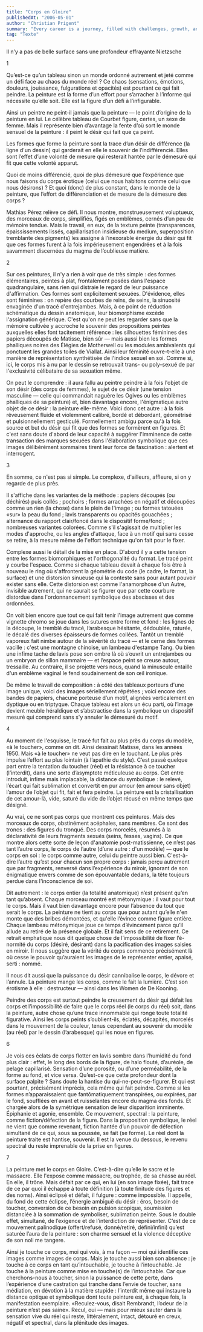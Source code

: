 ```yaml
---
title: "Corps en Gloire"
publishedAt: "2006-05-01"
author: "Christian Prigent"
summary: "Every career is a journey, filled with challenges, growth, and those significant moments that mark a shift in our path."
tag: "Texte"
---
```

Il n’y a pas de belle surface
sans une profondeur effrayante
Nietzsche

1

Qu’est-ce qu’un tableau sinon un monde ordonné autrement et jeté comme un défi face au chaos du monde réel ? Ce chaos (sensations, émotions, douleurs, jouissance, fulgurations et opacités) est pourtant ce qui fait peindre. La peinture est la forme d’un effort pour s’arracher à l’informe qui nécessite qu’elle soit. Elle est la figure d’un défi à l’infigurable.

Ainsi un peintre ne peint-il jamais que la peinture — le point d’origine de la peinture en lui. Le célèbre tableau de Courbet figure, certes, un sexe de femme. Mais il représente bien d’avantage la fente d’où sort le monde sensuel de la peinture : il peint le désir qui fait que ça peint.

Les formes que forme la peinture sont la trace d’un désir de différence (la ligne d'un dessin) qui garderait en elle le souvenir de l’indifférencié. Elles sont l’effet d’une volonté de mesure qui resterait hantée par le démesuré qui fit que cette volonté apparut.

Quoi de moins différencié, quoi de plus démesuré que l’expérience que nous faisons du corps érotique (celui que nous habitons comme celui que nous désirons) ? Et quoi (donc) de plus constant, dans le monde de la peinture, que l’effort de différenciation et de mesure de la démesure des corps ?

Mathias Pérez relève ce défi. Il nous montre, monstrueusement voluptueux, des morceaux de corps, simplifiés, figés en emblèmes, cernés d’un peu de mémoire tendue. Mais le travail, en eux, de la texture peinte (transparences, épaississements lissés, capillarisation insidieuse du medium, superposition tremblante des pigments) les assigne à l’inexorable énergie du désir qui fit que ces formes furent à la fois impérieusement engendrées et à la fois savamment discernées du magma de l’oublieuse matière.

2

Sur ces peintures, il n'y a rien à voir que de très simple : des formes élémentaires, peintes à plat, frontalement posées dans l'espace quadrangulaire, sans rien qui distraie le regard de leur puissance d'affirmation. Ces formes sont explicitement sexuées. D'évidence, elles sont féminines : on repère des courbes de reins, de seins, la sinuosité envaginée d'un tracé d'entrejambes. Mais, à ce point de réduction schématique du dessin anatomique, leur biomorphisme excède l'assignation générique. C'est qu'on ne peut les regarder sans que la mémoire cultivée y accroche le souvenir des propositions peintes auxquelles elles font tacitement référence : les silhouettes féminines des papiers découpés de Matisse, bien sûr — mais aussi bien les formes phalliques noires des Élégies de Motherwell ou les modules ambivalents qui ponctuent les grandes toiles de Viallat. Ainsi leur féminité ouvre-t-elle à une manière de représentation synthétisée de l'indice sexuel en soi. Comme si, ici, le corps mis à nu par le dessin se retrouvait trans- ou poly-sexué de par l'exclusivité célibataire de sa sexuation même.

On peut le comprendre : il aura fallu au peintre peindre à la fois l'objet de son désir (des corps de femmes), le sujet de ce désir (une tension masculine — celle qui commandait naguère les Ogives ou les emblèmes phalliques de sa peinture) et, bien davantage encore, l'énigmatique autre objet de ce désir : la peinture elle-même. Voici donc cet autre : à la fois rêveusement fluide et violemment calibré, bordé et débordant, géométrisé et pulsionnellement gesticulé. Formellement ambigu parce qu'à la fois source et but du désir qui fit que des formes se formèrent en figures. Et c'est sans doute d'abord de leur capacité à suggérer l'imminence de cette transaction des marques sexuées dans l'élaboration symbolique que ces images délibérément sommaires tirent leur force de fascination : alertent et interrogent.

3

En somme, ce n'est pas si simple. Le complexe, d'ailleurs, affleure, si on y regarde de plus près.

Il s'affiche dans les variantes de la méthode : papiers découpés (ou déchirés) puis collés ; pochoirs ; formes arrachées en négatif et découpées comme un rien (la chose) dans le plein de l'image ; ou formes tatouées «sur» la peau du fond ; lavis transparents ou opacités gouachées ; alternance du rapport clair/foncé dans le dispositif forme/fond ; nombreuses variantes colorées. Comme s'il s'agissait de multiplier les modes d'approche, ou les angles d'attaque, face à un motif qui sans cesse se retire, à la mesure même de l'effort technique qu'on fait pour le fixer.

Complexe aussi le détail de la mise en place. D'abord il y a cette tension entre les formes biomorphiques et l'orthogonalité du format. Le tracé peint y courbe l'espace. Comme si chaque tableau devait à chaque fois être à nouveau le ring où s'affrontent la géométrie du code (le cadre, le format, la surface) et une distorsion sinueuse qui la conteste sans pour autant pouvoir exister sans elle. Cette distorsion est comme l'anamorphose d'un Autre, invisible autrement, qui ne saurait se figurer que par cette courbure distordue dans l'ordonnancement symbolique des abscisses et des ordonnées.

On voit bien encore que tout ce qui fait tenir l'image autrement que comme vignette chromo se joue dans les sutures entre forme et fond : les lignes de la découpe, le tremblé du tracé, l’arabesque hésitante, dédoublée, raturée, le décalé des diverses épaisseurs de formes collées. Tantôt un tremblé vaporeux fait nimbe autour de la sévérité du tracé — et le cerne des formes vacille : c'est une montagne chinoise, un lambeau d'estampe Tang. Ou bien une infime tache de lavis pose son ombre là où s’ouvrit un entrejambes ou un embryon de sillon mammaire — et l’espace peint se creuse autour, tressaille. Au contraire, il se projette vers nous, quand la minuscule entaille d'un emblème vaginal le fend soudainement de son œil ironique.

De même le travail de composition : à côté des tableaux porteurs d'une image unique, voici des images sériellement répétées ; voici encore des bandes de papiers, chacune porteuse d’un motif, alignées verticalement en dyptique ou en triptyque. Chaque tableau est alors un écu parti, où l’image devient meuble héraldique et s’abstractise dans la symbolique un dispositif mesuré qui comprend sans s'y annuler le démesuré du motif.

4

Au moment de l'esquisse, le tracé fut fait au plus près du corps du modèle, «à le toucher», comme on dit. Ainsi dessinait Matisse, dans les années 1950. Mais «à le toucher» ne veut pas dire en le touchant. Le plus près impulse l’effort au plus lointain (à l’apathie du style). C’est passé quelque part entre la tentation du toucher (réel) et la résistance à ce toucher (l’interdit), dans une sorte d’asymptote méticuleuse au corps. Cet entre introduit, infime mais implacable, la distance du symbolique : le relevé, l’écart qui fait sublimation et convertit en pur amour (en amour sans objet) l’amour de l’objet qui fit, fait et fera peindre. La peinture est la cristallisation de cet amour-là, vide, saturé du vide de l’objet récusé en même temps que désigné.

Au vrai, ce ne sont pas corps que montrent ces peintures. Mais des morceaux de corps, obstinément acéphales, sans membres. Ce sont des troncs : des figures du tronqué. Des corps morcelés, résumés à la déclarativité de leurs fragments sexués (seins, fesses, vagins). Ce que montre alors cette sorte de leçon d'anatomie post-matissienne, ce n’est pas tant l’autre corps, le corps de l’autre (d’une autre : d'un modèle) — que le corps en soi : le corps comme autre, celui du peintre aussi bien. C'est-à-dire l’autre qu’est pour chacun son propre corps : jamais perçu autrement que par fragments, renversé dans l’expérience du miroir, ignorant de son énigmatique envers comme de son épouvantable dedans, la tête toujours perdue dans l'inconscience de soi.

Dit autrement : le corps entier (la totalité anatomique) n’est présent qu’en tant qu’absent. Chaque morceau montré est métonymique : il vaut pour tout le corps. Mais il vaut bien davantage encore pour l’absence du tout que serait le corps. La peinture ne tient au corps que pour autant qu’elle n'en monte que des bribes démontées, et qu'elle l’évince comme figure entière. Chaque lambeau métonymique joue ce temps d’évincement parce qu’il allude au retiré de la présence globale. Et il fait sens de ce retirement. Ce retrait emphatique nous dit quelque chose de l’impossibilité de fixer l’é-normité du corps (désiré, désirant) dans la pacification des images saisies en miroir. Il nous suggère que la vérité du corps commence précisément là où cesse le pouvoir qu’auraient les images de le représenter entier, apaisé, serti : nommé.

Il nous dit aussi que la puissance du désir cannibalise le corps, le dévore et l’annule. La peinture mange les corps, comme le fait la lumière. C’est son érotisme à elle : destructeur — ainsi dans les Women de De Kooning.

Peindre des corps est surtout peindre le creusement du désir qui défait les corps et l’impossibilité de faire que le corps réel (le corps du réel) soit, dans la peinture, autre chose qu’une trace innommable qui ronge toute totalité figurative. Ainsi les corps peints s’oublient-ils, éclatés, décapités, morcelés dans le mouvement de la couleur, tenus cependant au souvenir du modèle (au réel) par le dessin (l’arabesque) qui les noue en figures.

6

Je vois ces éclats de corps flotter en lavis sombre dans l’humidité du fond plus clair : effet, le long des bords de la figure, de halo flouté, d’auréole, de pelage capillarisé. Sensation d’une porosité, ou d’une perméabilité, de la forme au fond, et vice versa. Qu’est-ce que cette profondeur dont la surface palpite ? Sans doute la hantise du qui-ne-peut-se-figurer. Et qui est pourtant, précisément imprécis, cela même qui fait peindre. Comme si les formes n’apparaissaient que fantômatiquement transpirées, ou expirées, par le fond, soufflées en avant et ruisselantes encore du magma des fonds. Et chargée alors de la symétrique sensation de leur disparition imminente. Épiphanie et agonie, ensemble. Ce mouvement, spectral : la peinture, comme fiction/défection de la figure. Dans la proposition symbolique, le réel ne vient que comme revenant, fiction hantée d’un pouvoir de défection simultané de ce qui, sous sa poussée, se fait (se forme). Le réel dont la peinture traite est hantise, souvenir. Il est la venue du dessous, le revenu spectral du reste imprenable de la prise en figures.

7

La peinture met le corps en Gloire. C’est-à-dire qu’elle le sacre et le massacre. Elle l'expose comme massacre, ou trophée, de sa chasse au réel. En elle, il trône. Mais défait par ce qui, en lui (en son image fixée), fait trace de ce par quoi il échappe à toute définition (à toute finitude des figures et des noms). Ainsi éclipsé et défait, il fulgure : comme impossible. Il appelle, du fond de cette éclipse, l’énergie ambiguë du désir : éros, besoin de toucher, conversion de ce besoin en pulsion scopique, soumission distanciée à la sommation de symboliser, sublimation peinte. Sous le double effet, simultané, de l’exigence et de l’interdiction de représenter. C’est de ce mouvement palinodique (offert/refusé, donné/retiré, défini/infini) qu’est saturée l’aura de la peinture : son charme sensuel et la violence déceptive de son noli me tangere.

Ainsi je touche ce corps, moi qui vois, à ma façon — moi qui identifie ces images comme images de corps. Mais je touche aussi bien son absence : je touche à ce corps en tant qu’intouchable, je touche à l’intouchable. Je touche à la peinture comme mise en touche(s) de l’intouchable. Car que cherchons-nous à toucher, sinon la puissance de cette perte, dans l’expérience d’une castration qui tranche dans l’envie de toucher, sans médiation, en dévotion à la matière stupide : l’interdit même qui instaure la distance optique et symbolique dont toute peinture est, à chaque fois, la manifestation exemplaire. «Reculez-vous, disait Rembrandt, l’odeur de la peinture n’est pas saine». Recul, oui — mais pour mieux sauter dans la sensation vive du réel qui reste, littéralement, intact, détouré en creux, négatif et spectral, dans la plénitude des images.